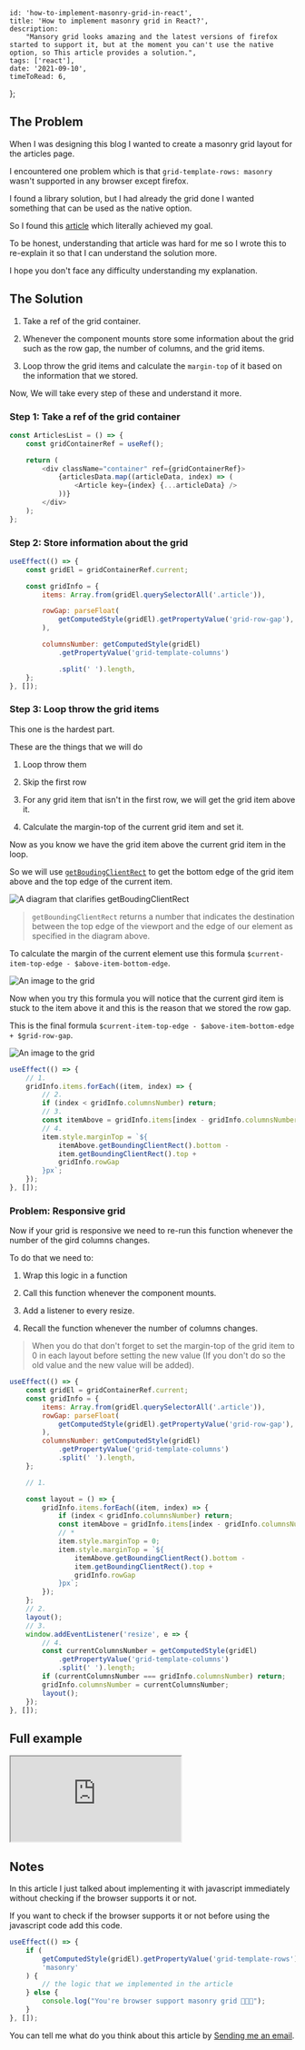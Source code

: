 
	id: 'how-to-implement-masonry-grid-in-react',
	title: 'How to implement masonry grid in React?',
	description:
		"Mansory grid looks amazing and the latest versions of firefox started to support it, but at the moment you can't use the native option, so This article provides a solution.",
	tags: ['react'],
	date: '2021-09-10',
	timeToRead: 6,
};


## The Problem

When I was designing this blog I wanted to create a masonry grid layout for the articles page.

I encountered one problem which is that `grid-template-rows: masonry` wasn't supported in any browser except firefox.

I found a library solution, but I had already the grid done I wanted something that can be used as the native option.

So I found this [article](https://css-tricks.com/a-lightweight-masonry-solution/) which literally achieved my goal.

To be honest, understanding that article was hard for me so I wrote this to re-explain it so that I can understand the solution more.

I hope you don't face any difficulty understanding my explanation.

## The Solution

1. Take a ref of the grid container.

2. Whenever the component mounts store some information about the grid such as the row gap, the number of columns, and the grid items.

3. Loop throw the grid items and calculate the `margin-top` of it based on the information that we stored.

Now, We will take every step of these and understand it more.

### Step 1: Take a ref of the grid container

```js
const ArticlesList = () => {
	const gridContainerRef = useRef();

	return (
		<div className="container" ref={gridContainerRef}>
			{articlesData.map((articleData, index) => (
				<Article key={index} {...articleData} />
			))}
		</div>
	);
};
```

### Step 2: Store information about the grid

```js
useEffect(() => {
	const gridEl = gridContainerRef.current;

	const gridInfo = {
		items: Array.from(gridEl.querySelectorAll('.article')),

		rowGap: parseFloat(
			getComputedStyle(gridEl).getPropertyValue('grid-row-gap'),
		),

		columnsNumber: getComputedStyle(gridEl)
			.getPropertyValue('grid-template-columns')

			.split(' ').length,
	};
}, []);
```

### Step 3: Loop throw the grid items

This one is the hardest part.

These are the things that we will do

1. Loop throw them

2. Skip the first row

3. For any grid item that isn't in the first row, we will get the grid item above it.

4. Calculate the margin-top of the current grid item and set it.

Now as you know we have the grid item above the current grid item in the loop.

So we will use [`getBoudingClientRect`](https://developer.mozilla.org/en-US/docs/Web/API/Element/getBoundingClientRect) to get the bottom edge of the grid item above and the top edge of the current item.

![A diagram that clarifies getBoudingClientRect](https://developer.mozilla.org/en-US/docs/Web/API/Element/getBoundingClientRect/element-box-diagram.png)

> `getBoundingClientRect` returns a number that indicates the destination between the top edge of the viewport and the edge of our element as specified in the diagram above.

To calculate the margin of the current element use this formula `$current-item-top-edge - $above-item-bottom-edge`.

![An image to the grid](https://i.postimg.cc/wx8ZQZVz/Screenshot-2021-09-10-at-09-39-05-QWgpjpw.png)

Now when you try this formula you will notice that the current gird item is stuck to the item above it and this is the reason that we stored the row gap.

This is the final formula `$current-item-top-edge - $above-item-bottom-edge + $grid-row-gap`.

![An image to the grid](https://i.postimg.cc/G3XPms9f/Screenshot-2021-09-10-at-09-39-46-QWgpjpw.png)

```js
useEffect(() => {
	// 1.
	gridInfo.items.forEach((item, index) => {
		// 2.
		if (index < gridInfo.columnsNumber) return;
		// 3.
		const itemAbove = gridInfo.items[index - gridInfo.columnsNumber];
		// 4.
		item.style.marginTop = `${
			itemAbove.getBoundingClientRect().bottom -
			item.getBoundingClientRect().top +
			gridInfo.rowGap
		}px`;
	});
}, []);
```

### Problem: Responsive grid

Now if your grid is responsive we need to re-run this function whenever the number of the gird columns changes.

To do that we need to:

1. Wrap this logic in a function

2. Call this function whenever the component mounts.

3. Add a listener to every resize.

4. Recall the function whenever the number of columns changes.

> When you do that don't forget to set the margin-top of the grid item to 0 in each layout before setting the new value (If you don't do so the old value and the new value will be added).

```js
useEffect(() => {
	const gridEl = gridContainerRef.current;
	const gridInfo = {
		items: Array.from(gridEl.querySelectorAll('.article')),
		rowGap: parseFloat(
			getComputedStyle(gridEl).getPropertyValue('grid-row-gap'),
		),
		columnsNumber: getComputedStyle(gridEl)
			.getPropertyValue('grid-template-columns')
			.split(' ').length,
	};

	// 1.

	const layout = () => {
		gridInfo.items.forEach((item, index) => {
			if (index < gridInfo.columnsNumber) return;
			const itemAbove = gridInfo.items[index - gridInfo.columnsNumber];
			// *
			item.style.marginTop = 0;
			item.style.marginTop = `${
				itemAbove.getBoundingClientRect().bottom -
				item.getBoundingClientRect().top +
				gridInfo.rowGap
			}px`;
		});
	};
	// 2.
	layout();
	// 3.
	window.addEventListener('resize', e => {
		// 4.
		const currentColumnsNumber = getComputedStyle(gridEl)
			.getPropertyValue('grid-template-columns')
			.split(' ').length;
		if (currentColumnsNumber === gridInfo.columnsNumber) return;
		gridInfo.columnsNumber = currentColumnsNumber;
		layout();
	});
}, []);
```

## Full example

<iframe
	src="https://codesandbox.io/embed/masonry-grid-in-react-2ie5x?autoresize=1&codemirror=1&fontsize=14&theme=dark&view=preview"
	style={{
		width: '100%',
		height: 500,
		border: 0,
		borderRadius: 4,
		overflow: 'hidden',
	}}
	title="Masonry-grid-in-react"
	allow="accelerometer; ambient-light-sensor; camera; encrypted-media; geolocation; gyroscope; hid; microphone; midi; payment; usb; vr; xr-spatial-tracking"
	sandbox="allow-forms allow-modals allow-popups allow-presentation allow-same-origin allow-scripts"
></iframe>

## Notes

In this article I just talked about implementing it with javascript immediately without checking if the browser supports it or not.

If you want to check if the browser supports it or not before using the javascript code add this code.

```js
useEffect(() => {
	if (
		getComputedStyle(gridEl).getPropertyValue('grid-template-rows') !==
		'masonry'
	) {
		// the logic that we implemented in the article
	} else {
		console.log("You're browser support masonry grid 🎉🎉🎉");
	}
}, []);
```

You can tell me what do you think about this article by [Sending me an email](mailto:dryosefbeder@gmail.com).
